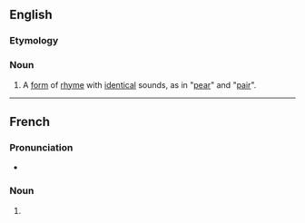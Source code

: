 ==English==

===Etymology===
{{uder|en|fr|-}}

===Noun===
{{en-noun|rimes riches}}

# {{lb|en|poetry}} A [[form]] of [[rhyme]] with [[identical]] sounds, as in "[[pear]]" and "[[pair]]".

----

==French==

===Pronunciation===
* {{fr-IPA}}

===Noun===
{{fr-noun|f}}

# {{l|en|rime riche}}

{{C|fr|Poetry}}
